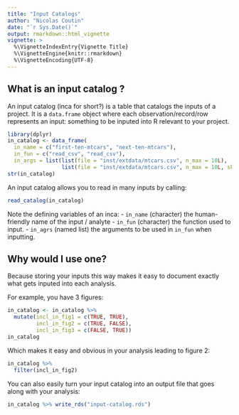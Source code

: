 ```yaml
---
title: "Input Catalogs"
author: "Nicolas Coutin"
date: "`r Sys.Date()`"
output: rmarkdown::html_vignette
vignette: >
  %\VignetteIndexEntry{Vignette Title}
  %\VignetteEngine{knitr::rmarkdown}
  %\VignetteEncoding{UTF-8}
---
```



## What is an input catalog ?

An input catalog (inca for short?) is a table that catalogs the inputs of a project. It is a `data.frame` object where each observation/record/row represents an input: something to be inputed into R relevant to your project.

```r
library(dplyr)
in_catalog <- data_frame(
  in_name = c("first-ten-mtcars", "next-ten-mtcars"),
  in_fun = c("read_csv", "read_csv"),
  in_args = list(list(file = "inst/extdata/mtcars.csv", n_max = 10L),
                 list(file = "inst/extdata/mtcars.csv", n_max = 10L, skip = 10L)))
str(in_catalog)
```

An input catalog allows you to read in many inputs by calling:
```r
read_catalog(in_catalog)
```

Note the defining variables of an inca:
- `in_name` (character) the human-friendly name of the input / analyte
- `in_fun` (character) the function used to input.
- `in_agrs` (named list) the arguments to be used in `in_fun` when inputting.

## Why would I use one?

Because storing your inputs this way makes it easy to document exactly what gets inputed into each analysis.

For example, you have 3 figures:

```r
in_catalog <- in_catalog %>% 
  mutate(incl_in_fig1 = c(TRUE, TRUE),
         incl_in_fig2 = c(TRUE, FALSE),
         incl_in_fig3 = c(FALSE, TRUE))
in_catalog
```

Which makes it easy and obvious in your analysis leading to figure 2:

```r
in_catalog %>% 
  filter(incl_in_fig2)
```

You can also easily turn your input catalog into an output file that goes along
with your analysis:

```r
in_catalog %>% write_rds("input-catalog.rds")
```

